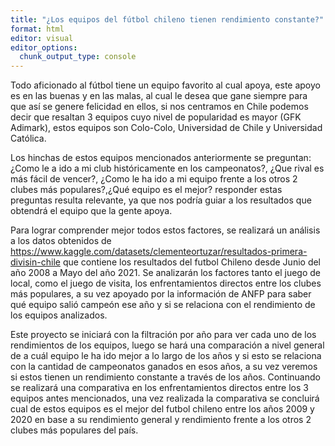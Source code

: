 ```yaml
---
title: "¿Los equipos del fútbol chileno tienen rendimiento constante?"
format: html
editor: visual
editor_options: 
  chunk_output_type: console
---
```


Todo aficionado al fútbol tiene un equipo favorito al cual apoya, este apoyo es en las buenas y en las malas, al cual le desea que gane siempre para que así se genere felicidad en ellos, si nos centramos en Chile podemos decir que resaltan 3 equipos cuyo nivel de popularidad es mayor (GFK Adimark), estos equipos son Colo-Colo, Universidad de Chile y Universidad Católica.

Los hinchas de estos equipos mencionados anteriormente se preguntan: ¿Como le a ido a mi club históricamente en los campeonatos?, ¿Que rival es más fácil de vencer?, ¿Como le ha ido a mi equipo frente a los otros 2 clubes más populares?,¿Qué equipo es el mejor? responder estas preguntas resulta relevante, ya que nos podría guiar a los resultados que obtendrá el equipo que la gente apoya.

Para lograr comprender mejor todos estos factores, se realizará un análisis a los datos obtenidos de <https://www.kaggle.com/datasets/clementeortuzar/resultados-primera-divisin-chile> que contiene los resultados del futbol Chileno desde Junio del año 2008 a Mayo del año 2021. Se analizarán los factores tanto el juego de local, como el juego de visita, los enfrentamientos directos entre los clubes más populares, a su vez apoyado por la información de ANFP para saber qué equipo salió campeón ese año y si se relaciona con el rendimiento de los equipos analizados.

Este proyecto se iniciará con la filtración por año para ver cada uno de los rendimientos de los equipos, luego se hará una comparación a nivel general de a cuál equipo le ha ido mejor a lo largo de los años y si esto se relaciona con la cantidad de campeonatos ganados en esos años, a su vez veremos si estos tienen un rendimiento constante a través de los años. Continuando se realizará una comparativa en los enfrentamientos directos entre los 3 equipos antes mencionados, una vez realizada la comparativa se concluirá cual de estos equipos es el mejor del futbol chileno entre los años 2009 y 2020 en base a su rendimiento general y rendimiento frente a los otros 2 clubes más populares del país.

